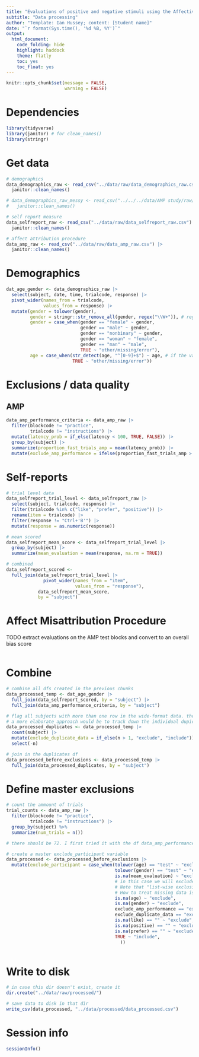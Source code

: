 ```yaml
---
title: "Evaluations of positive and negative stimuli using the Affective Misattribution Procedure (AMP) and self-reports"
subtitle: "Data processing"
author: "Template: Ian Hussey; content: [Student name]"
date: "`r format(Sys.time(), '%d %B, %Y')`"
output:
  html_document:
    code_folding: hide
    highlight: haddock
    theme: flatly
    toc: yes
    toc_float: yes
---
```


```r

knitr::opts_chunk$set(message = FALSE,
                      warning = FALSE)

```

# Dependencies

```r

library(tidyverse)
library(janitor) # for clean_names()
library(stringr)

```

# Get data

```r

# demographics
data_demographics_raw <- read_csv("../data/raw/data_demographics_raw.csv") |>
  janitor::clean_names()

# data_demographics_raw_messy <- read_csv("../../../data/AMP study/raw/data_demographics_raw_messy.csv", skip = 2) |>
#   janitor::clean_names()

# self report measure
data_selfreport_raw <- read_csv("../data/raw/data_selfreport_raw.csv") |>
  janitor::clean_names()

# affect attribution procedure
data_amp_raw <- read_csv("../data/raw/data_amp_raw.csv") |>
  janitor::clean_names()

```

# Demographics

```r

dat_age_gender <- data_demographics_raw |>
  select(subject, date, time, trialcode, response) |>
  pivot_wider(names_from = trialcode,
              values_from = response) |>
  mutate(gender = tolower(gender),
         gender = stringr::str_remove_all(gender, regex("\\W+")), # regex is both very useful and awful to write
         gender = case_when(gender == "female" ~ gender,
                            gender == "male" ~ gender,
                            gender == "nonbinary" ~ gender,
                            gender == "woman" ~ "female",
                            gender == "man" ~ "male",
                            TRUE ~ "other/missing/error"),
         age = case_when(str_detect(age, "^[0-9]+$") ~ age, # if the value is only numbers, keep it. 
                         TRUE ~ "other/missing/error")) 

```

# Exclusions / data quality

## AMP

```r

data_amp_performance_criteria <- data_amp_raw |> 
  filter(blockcode != "practice", 
         trialcode != "instructions") |> 
  mutate(latency_prob = if_else(latency < 100, TRUE, FALSE)) |> 
  group_by(subject) |> 
  summarize(proportion_fast_trials_amp = mean(latency_prob)) |>
  mutate(exclude_amp_performance = ifelse(proportion_fast_trials_amp > 0.10, "exclude", "include"))

```

# Self-reports

```r

# trial level data
data_selfreport_trial_level <- data_selfreport_raw |>
  select(subject, trialcode, response) |>
  filter(trialcode %in% c("like", "prefer", "positive")) |>
  rename(item = trialcode) |>
  filter(response != "Ctrl+'B'") |>
  mutate(response = as.numeric(response))

# mean scored
data_selfreport_mean_score <- data_selfreport_trial_level |>
  group_by(subject) |>
  summarize(mean_evaluation = mean(response, na.rm = TRUE))

# combined
data_selfreport_scored <- 
  full_join(data_selfreport_trial_level |>
              pivot_wider(names_from = "item",
                          values_from = "response"),
            data_selfreport_mean_score,
            by = "subject")

```

# Affect Misattribution Procedure

TODO extract evaluations on the AMP test blocks and convert to an overall bias score

```r


```

# Combine

```r

# combine all dfs created in the previous chunks
data_processed_temp <- dat_age_gender |>
  full_join(data_selfreport_scored, by = "subject") |> 
  full_join(data_amp_performance_criteria, by = "subject")

# flag all subjects with more than one row in the wide-format data. these should be excluded in the analysis.
# a more elaborate approach would be to track down the individual dupicate cases and determine which of the mulitiple cases should be retained. 
data_processed_duplicates <- data_processed_temp |>
  count(subject) |>
  mutate(exclude_duplicate_data = if_else(n > 1, "exclude", "include")) |>
  select(-n)

# join in the duplicates df
data_processed_before_exclusions <- data_processed_temp |>
  full_join(data_processed_duplicates, by = "subject")

```

# Define master exclusions

```r

# count the ammount of trials
trial_counts <- data_amp_raw |> 
  filter(blockcode != "practice", 
         trialcode != "instructions") |> 
  group_by(subject) %>%
  summarize(num_trials = n())

# there should be 72. I first tried it with the df data_amp_performance_criteria but that didnt work because there's already a summary

# create a master exclude_participant variable
data_processed <- data_processed_before_exclusions |>
  mutate(exclude_participant = case_when(tolower(age) == "test" ~ "exclude",
                                         tolower(gender) == "test" ~ "exclude",
                                         is.na(mean_evaluation) ~ "exclude",
                                         # in this case we will exclude participants with missing demographics data or outcomes measures data. 
                                         # Note that "list-wise exclusions" like this aren't always justified, as missingness often isn't at random. 
                                         # How to treat missing data is a  whole area of work in itself, which we wont cover here.
                                         is.na(age) ~ "exclude", 
                                         is.na(gender) ~ "exclude",
                                         exclude_amp_performance == "exclude" ~ "exclude",
                                         exclude_duplicate_data == "exclude" ~ "exclude",
                                         is.na(like) == "" ~ "exclude",
                                         is.na(positive) == "" ~ "exclude",
                                         is.na(prefer) == "" ~ "exclude",
                                         TRUE ~ "include",
                                           ))
  

```

# Write to disk

```r

# in case this dir doesn't exist, create it
dir.create("../data/raw/processed/")

# save data to disk in that dir
write_csv(data_processed, "../data/processed/data_processed.csv")

```

# Session info

```r

sessionInfo()

```


